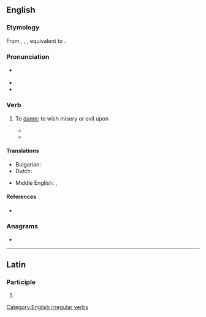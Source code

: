 ==English==

===Etymology===
From {{inh|en|enm|acursen}}, {{m|enm|acoursen}}, {{m|enm|acorsen}}, equivalent to {{af|en|a-|curse}}.

===Pronunciation===
* {{a|UK}} {{IPA|en|/əˈkɜː(ɹ)s/}}
* {{audio|en|LL-Q1860 (eng)-Vealhurl-accurse.wav |Audio (UK)}}
* {{rhymes|en|ɜː(ɹ)s|s=2}}

===Verb===
{{en-verb|past_ptc2=accurst|past_ptc2_qual=archaic}}

# To [[damn]]; to wish misery or evil upon
#: {{syn|en|curse|execrate|anathematize}}
#* {{RQ:KJV|Joshua|6|17|passage=And the city shall be '''accursed'''.}}
#* {{RQ:Tennyson Maud|117|passage=Thro' you, my life will be '''accurst'''.}}

====Translations====
{{trans-top|to devote to destruction; to imprecate misery or evil upon; to curse; to execrate; to anathematize}}
* Bulgarian: {{t+|bg|проклинам}}
* Dutch: {{t+|nl|vervloeken}}
{{trans-mid}}
* Middle English: {{t|enm|acursien}}, {{t|enm|acorsien}}
{{trans-bottom}}

====References====
* {{R:Webster 1913}}

===Anagrams===
* {{anagrams|en|a=accersu|accrues|accuser}}

[[Category:English irregular verbs]]

----

==Latin==

===Participle===
{{la-part-form|accurse}}

# {{inflection of|la|accursus||voc|m|s}}